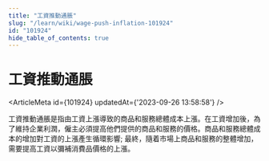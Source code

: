 ```yaml
---
title: "工資推動通脹"
slug: "/learn/wiki/wage-push-inflation-101924"
id: "101924"
hide_table_of_contents: true
---
```



# 工資推動通脹

<ArticleMeta id={101924} updatedAt={'2023-09-26 13:58:58'} />
<div className='border-solid border-b border-t-0 my-4 border-[var(--ifm-color-gray-300)]' />

工資推動通脹是指由工資上漲導致的商品和服務總體成本上漲。在工資增加後，為了維持企業利潤，僱主必須提高他們提供的商品和服務的價格。商品和服務總體成本的增加對工資的上漲產生循環影響; 最終，隨着市場上商品和服務的整體增加，需要提高工資以彌補消費品價格的上漲。
